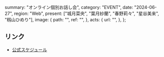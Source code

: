   summary: "オンライン個別お話し会",
  category: "EVENT",
  date: "2024-06-27",
  region: "Web",
  present: ["城月菜央", "葉月紗蘭", "春野莉々", "星谷美来", "籾山ひめり"],
  image: {
    path: "",
    ref: "",
  },
  acts: {
    url: "",
  },
};

## リンク

- [公式スケジュール](https://takanenonadeshiko.jp/?p=2202)
